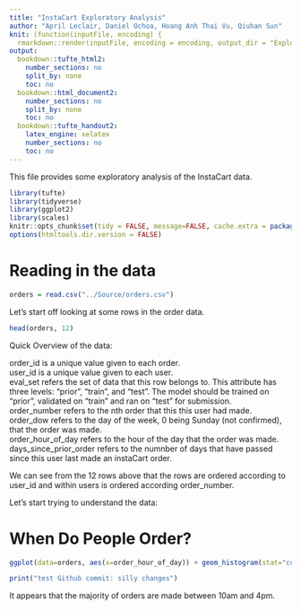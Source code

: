 ```yaml
---
title: "InstaCart Exploratory Analysis"
author: "April Leclair, Daniel Ochoa, Hoang Anh Thai Vu, Qiuhan Sun"
knit: (function(inputFile, encoding) {
  rmarkdown::render(inputFile, encoding = encoding, output_dir = "ExploratoryAnalysis_HTML_Output") })
output:
  bookdown::tufte_html2:
    number_sections: no
    split_by: none
    toc: no
  bookdown::html_document2:
    number_sections: no
    split_by: none
    toc: no
  bookdown::tufte_handout2:
    latex_engine: xelatex
    number_sections: no
    toc: no
---
```


This file provides some exploratory analysis of the InstaCart data.

```r
library(tufte)
library(tidyverse)
library(ggplot2)
library(scales)
knitr::opts_chunk$set(tidy = FALSE, message=FALSE, cache.extra = packageVersion('tufte'))
options(htmltools.dir.version = FALSE)
```

# Reading in the data
```r
orders = read.csv("../Source/orders.csv")
```

Let's start off looking at some rows in the order data.
```r
head(orders, 12)
```

Quick Overview of the data:

order_id is a unique value given to each order.  
user_id is a unique value given to each user.  
eval_set refers the set of data that this row belongs to. This attribute has three levels: "prior", "train", and "test". The model should be trained on "prior", validated on "train" and ran on "test" for submission.  
order_number refers to the nth order that this this user had made.  
order_dow refers to the day of the week, 0 being Sunday (not confirmed), that the order was made.  
order_hour_of_day refers to the hour of the day that the order was made.  
days_since_prior_order refers to the numnber of days that have passed since this user last made an instaCart order.  

We can see from the 12 rows above that the rows are ordered according to user_id and within users is ordered according order_number. 

Let's start trying to understand the data:

# When Do People Order?

```r
ggplot(data=orders, aes(x=order_hour_of_day)) + geom_histogram(stat="count", fill="seagreen4") + scale_y_continuous(labels = comma) + labs(x="Hour of day", y ="Number of orders", title="Orders by Hour of Day")
```

```r
print("test Github commit: silly changes")
```

It appears that the majority of orders are made between 10am and 4pm.